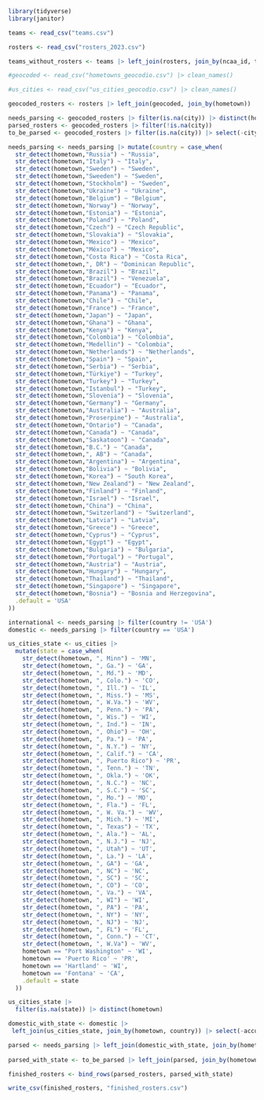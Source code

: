 ```r
library(tidyverse)
library(janitor)
```

```r
teams <- read_csv("teams.csv")

rosters <- read_csv("rosters_2023.csv")

teams_without_rosters <- teams |> left_join(rosters, join_by(ncaa_id, team)) |> filter(is.na(name))

#geocoded <- read_csv("hometowns_geocodio.csv") |> clean_names()

#us_cities <- read_csv("us_cities_geocodio.csv") |> clean_names()
```
```r
geocoded_rosters <- rosters |> left_join(geocoded, join_by(hometown)) |> select(-count, -accuracy_score, -accuracy_type)
```

```r
needs_parsing <- geocoded_rosters |> filter(is.na(city)) |> distinct(hometown)
parsed_rosters <- geocoded_rosters |> filter(!is.na(city))
to_be_parsed <- geocoded_rosters |> filter(is.na(city)) |> select(-city, -state, -county, -country, -latitude, -longitude)
```

```r
needs_parsing <- needs_parsing |> mutate(country = case_when(
  str_detect(hometown,"Russia") ~ "Russia",
  str_detect(hometown,"Italy") ~ "Italy",
  str_detect(hometown,"Sweden") ~ "Sweden",
  str_detect(hometown,"Sweeden") ~ "Sweden",
  str_detect(hometown,"Stockholm") ~ "Sweden",
  str_detect(hometown,"Ukraine") ~ "Ukraine",
  str_detect(hometown,"Belgium") ~ "Belgium",
  str_detect(hometown,"Norway") ~ "Norway",
  str_detect(hometown,"Estonia") ~ "Estonia",
  str_detect(hometown,"Poland") ~ "Poland",
  str_detect(hometown,"Czech") ~ "Czech Republic",
  str_detect(hometown,"Slovakia") ~ "Slovakia",
  str_detect(hometown,"Mexico") ~ "Mexico",
  str_detect(hometown,"México") ~ "Mexico",
  str_detect(hometown,"Costa Rica") ~ "Costa Rica",
  str_detect(hometown,", DR") ~ "Dominican Republic",
  str_detect(hometown,"Brazil") ~ "Brazil",
  str_detect(hometown,"Brazil") ~ "Venezuela",
  str_detect(hometown,"Ecuador") ~ "Ecuador",
  str_detect(hometown,"Panama") ~ "Panama",
  str_detect(hometown,"Chile") ~ "Chile",
  str_detect(hometown,"France") ~ "France",
  str_detect(hometown,"Japan") ~ "Japan",
  str_detect(hometown,"Ghana") ~ "Ghana",
  str_detect(hometown,"Kenya") ~ "Kenya",
  str_detect(hometown,"Colombia") ~ "Colombia",
  str_detect(hometown,"Medellin") ~ "Colombia",
  str_detect(hometown,"Netherlands") ~ "Netherlands",
  str_detect(hometown,"Spain") ~ "Spain",
  str_detect(hometown,"Serbia") ~ "Serbia",
  str_detect(hometown,"Türkiye") ~ "Turkey",
  str_detect(hometown,"Turkey") ~ "Turkey",
  str_detect(hometown,"Istanbul") ~ "Turkey",
  str_detect(hometown,"Slovenia") ~ "Slovenia",
  str_detect(hometown,"Germany") ~ "Germany",
  str_detect(hometown,"Australia") ~ "Australia",
  str_detect(hometown,"Proserpine") ~ "Australia",
  str_detect(hometown,"Ontario") ~ "Canada",
  str_detect(hometown,"Canada") ~ "Canada",
  str_detect(hometown,"Saskatoon") ~ "Canada",
  str_detect(hometown,"B.C.") ~ "Canada",
  str_detect(hometown,", AB") ~ "Canada",
  str_detect(hometown,"Argentina") ~ "Argentina",
  str_detect(hometown,"Bolivia") ~ "Bolivia",
  str_detect(hometown,"Korea") ~ "South Korea",
  str_detect(hometown,"New Zealand") ~ "New Zealand",
  str_detect(hometown,"Finland") ~ "Finland",
  str_detect(hometown,"Israel") ~ "Israel",
  str_detect(hometown,"China") ~ "China",
  str_detect(hometown,"Switzerland") ~ "Switzerland",
  str_detect(hometown,"Latvia") ~ "Latvia",
  str_detect(hometown,"Greece") ~ "Greece",
  str_detect(hometown,"Cyprus") ~ "Cyprus",
  str_detect(hometown,"Egypt") ~ "Egypt",
  str_detect(hometown,"Bulgaria") ~ "Bulgaria",
  str_detect(hometown,"Portugal") ~ "Portugal",
  str_detect(hometown,"Austria") ~ "Austria",
  str_detect(hometown,"Hungary") ~ "Hungary",
  str_detect(hometown,"Thailand") ~ "Thailand",
  str_detect(hometown,"Singapore") ~ "Singapore",
  str_detect(hometown,"Bosnia") ~ "Bosnia and Herzegovina",
  .default = 'USA'
))
```

```r
international <- needs_parsing |> filter(country != 'USA')
domestic <- needs_parsing |> filter(country == 'USA')
```




```r

us_cities_state <- us_cities |> 
  mutate(state = case_when(
    str_detect(hometown, ", Minn") ~ 'MN',
    str_detect(hometown, ", Ga.") ~ 'GA',
    str_detect(hometown, ", Md.") ~ 'MD',
    str_detect(hometown, ", Colo.") ~ 'CO',
    str_detect(hometown, ", Ill.") ~ 'IL',
    str_detect(hometown, ", Miss.") ~ 'MS',
    str_detect(hometown, ", W.Va.") ~ 'WV',
    str_detect(hometown, ", Penn.") ~ 'PA',
    str_detect(hometown, ", Wis.") ~ 'WI',
    str_detect(hometown, ", Ind.") ~ 'IN',
    str_detect(hometown, ", Ohio") ~ 'OH',
    str_detect(hometown, ", Pa.") ~ 'PA',
    str_detect(hometown, ", N.Y.") ~ 'NY',
    str_detect(hometown, ", Calif.") ~ 'CA',
    str_detect(hometown, ", Puerto Rico") ~ 'PR',
    str_detect(hometown, ", Tenn.") ~ 'TN',
    str_detect(hometown, ", Okla.") ~ 'OK',
    str_detect(hometown, ", N.C.") ~ 'NC',
    str_detect(hometown, ", S.C.") ~ 'SC',
    str_detect(hometown, ", Mo.") ~ 'MO',
    str_detect(hometown, ", Fla.") ~ 'FL',
    str_detect(hometown, ", W. Va.") ~ 'WV',
    str_detect(hometown, ", Mich.") ~ 'MI',
    str_detect(hometown, ", Texas") ~ 'TX',
    str_detect(hometown, ", Ala.") ~ 'AL',
    str_detect(hometown, ", N.J.") ~ 'NJ',
    str_detect(hometown, ", Utah") ~ 'UT',
    str_detect(hometown, ", La.") ~ 'LA',
    str_detect(hometown, ", GA") ~ 'GA',
    str_detect(hometown, ", NC") ~ 'NC',
    str_detect(hometown, ", SC") ~ 'SC',
    str_detect(hometown, ", CO") ~ 'CO',
    str_detect(hometown, ", Va.") ~ 'VA',
    str_detect(hometown, ", WI") ~ 'WI',
    str_detect(hometown, ", PA") ~ 'PA',
    str_detect(hometown, ", NY") ~ 'NY',
    str_detect(hometown, ", NJ") ~ 'NJ',
    str_detect(hometown, ", FL") ~ 'FL',
    str_detect(hometown, ", Conn.") ~ 'CT',
    str_detect(hometown, ", W.Va") ~ 'WV',
    hometown == "Port Washington" ~ 'WI',
    hometown == 'Puerto Rico' ~ 'PR',
    hometown == 'Hartland' ~ 'WI',
    hometown == 'Fontana' ~ 'CA',
    .default = state
  ))

us_cities_state |> 
  filter(is.na(state)) |> distinct(hometown)

domestic_with_state <- domestic |> 
 left_join(us_cities_state, join_by(hometown, country)) |> select(-accuracy_score, -accuracy_type, -number, -street, -unit_type, -unit_number) 

parsed <- needs_parsing |> left_join(domestic_with_state, join_by(hometown, country))
  
parsed_with_state <- to_be_parsed |> left_join(parsed, join_by(hometown))

finished_rosters <- bind_rows(parsed_rosters, parsed_with_state)

write_csv(finished_rosters, "finished_rosters.csv")
```

